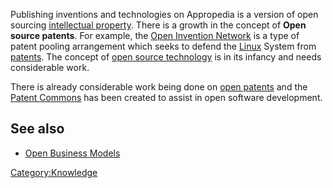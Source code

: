 Publishing inventions and technologies on Appropedia is a version of open sourcing [[intellectual property]]. There is a growth in the concept of '''Open source patents'''. For example, the [http://www.openinventionnetwork.com/ Open Invention Network] is a type of patent pooling arrangement which seeks to defend the [[Linux]] System from [[patents]]. The concept of [[open source technology]] is in its infancy and needs considerable work.

There is already considerable work being done on [[open patents]]{{w|open patents}} and the [http://www.patentcommons.org/ Patent Commons] has been created to assist in open software development.

==See also==
* [[Open Business Models‎]]

[[Category:Knowledge]]